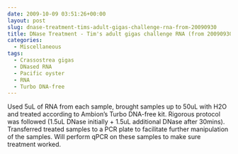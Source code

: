 ```yaml
---
date: 2009-10-09 03:51:26+00:00
layout: post
slug: dnase-treatment-tims-adult-gigas-challenge-rna-from-20090930
title: DNase Treatment - Tim's adult gigas challenge RNA (from 20090930)
categories:
  - Miscellaneous
tags:
  - Crassostrea gigas
  - DNased RNA
  - Pacific oyster
  - RNA
  - Turbo DNA-free
---
```


Used 5uL of RNA from each sample, brought samples up to 50uL with H2O and treated according to Ambion's Turbo DNA-free kit. Rigorous protocol was followed (1.5uL DNase initially + 1.5uL additional DNase after 30mins). Transferred treated samples to a PCR plate to facilitate further manipulation of the samples. Will perform qPCR on these samples to make sure treatment worked.
